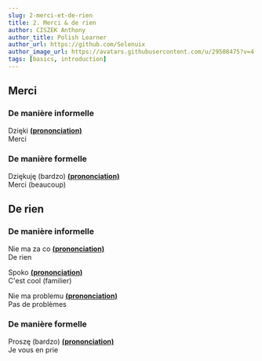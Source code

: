 ```yaml
---
slug: 2-merci-et-de-rien
title: 2. Merci & de rien
author: CISZEK Anthony
author_title: Polish Learner
author_url: https://github.com/Selenuix
author_image_url: https://avatars.githubusercontent.com/u/29508475?v=4
tags: [basics, introduction]
---
```



<TOCInline toc={toc} />

## Merci
### De manière informelle
Dzięki **[(prononciation)](https://cdn.selenuix.tools/polonais/public/audio/2-1.mp3)** <br />
Merci

### De manière formelle
Dziękuję (bardzo) **[(prononciation)](https://cdn.selenuix.tools/polonais/public/audio/2-2.mp3)** <br />
Merci (beaucoup)


## De rien
### De manière informelle
Nie ma za co **[(prononciation)](https://cdn.selenuix.tools/polonais/public/audio/2-3.mp3)** <br />
De rien

Spoko **[(prononciation)](https://cdn.selenuix.tools/polonais/public/audio/2-4.mp3)** <br />
C'est cool (familier)

Nie ma problemu **[(prononciation)](https://cdn.selenuix.tools/polonais/public/audio/2-5.mp3)** <br />
Pas de problèmes

### De manière formelle

Proszę (bardzo) **[(prononciation)](https://cdn.selenuix.tools/polonais/public/audio/2-6.mp3)** <br />
Je vous en prie
